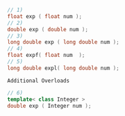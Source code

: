 ```cpp
// 1)
float exp ( float num );
// 2)
double exp ( double num );
// 3)
long double exp ( long double num );
// 4)
float expf( float num  );
// 5)
long double expl( long double num );
```

`Additional Overloads`

```cpp
// 6)
template< class Integer >
double exp ( Integer num );
```